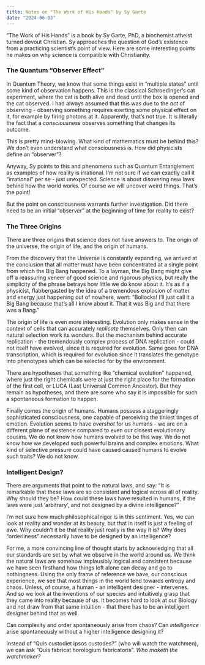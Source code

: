 ```yaml
---
title: Notes on "The Work of His Hands" by Sy Garte
date: "2024-06-03"
---
```


"The Work of His Hands" is a book by Sy Garte, PhD, a biochemist atheist turned devout Christian. Sy approaches the question of God's existence from a practicing scientist's point of view. Here are some interesting points he makes on why science is compatible with Christianity.

### The Quantum "Observer Effect"

In Quantum Theory, we know that some things exist in "multiple states" until some kind of observation happens. This is the classical Schroedinger's cat experiment, where the cat is both alive and dead until the box is opened and the cat observed. I had always assumed that this was due to the *act* of observing - observing something requires exerting some physical effect on it, for example by firing photons at it. Apparently, that's not true. It is literally the fact that a *consciousness* observes something that changes its outcome.

This is pretty mind-blowing. What kind of mathematics must be behind this? We don't even understand what consciousness is. How did physicists define an "observer"?

Anyway, Sy points to this and phenomena such as Quantum Entanglement as examples of how reality is irrational. I'm not sure if we can exactly call it "irrational" per se - just unexpected. Science is about disovering new laws behind how the world works. Of course we will uncover weird things. That's the point!

But the point on consciousness warrants further investigation. Did there need to be an initial "observer" at the beginning of time for reality to exist?

### The Three Origins

There are three origins that science does not have answers to. The origin of the universe, the origin of life, and the origin of humans. 

From the discovery that the Universe is constantly expanding, we arrived at the conclusion that all matter must have been concentrated at a single point from which the Big Bang happened. To a layman, the Big Bang might give off a reassuring veneer of good science and rigorous physics, but really the simplicity of the phrase betrays how little we do know about it. It's as if a physicist, flabbergasted by the idea of a tremendous explosion of matter and energy just happening out of nowhere, went: "Bollocks! I'll just call it a Big Bang because that's all I know about it. That it was Big and that there was a Bang."

The origin of life is even more interesting. Evolution only makes sense in the context of cells that can accurately *replicate* themselves. Only then can natural selection work its wonders. But the mechanism behind accurate replication - the tremendously complex process of DNA replication - could not itself have evolved, since it is required for evolution. Same goes for DNA transcription, which is required for evolution since it translates the genotype into phenotypes which can be selected for by the environment.

There are hypotheses that something like "chemical evolution" happened, where just the right chemicals were at just the right place for the formation of the first cell, or LUCA (Last Universal Common Ancestor). But they remain as hypotheses, and there are some who say it is impossible for such a spontaneous formation to happen.

Finally comes the origin of humans. Humans possess a staggeringly sophisticated consciousness, one capable of perceiving the tiniest tinges of emotion. Evolution seems to have *overshot* for us humans - we are on a different plane of existence compared to even our closest evolutionary cousins. We do not know how humans evolved to be this way. We do not know how we developed such powerful brains and complex emotions. What kind of selective pressure could have caused caused humans to evolve such traits? We do not know.

### Intelligent Design?

There are arguments that point to the natural laws, and say: "It is remarkable that these laws are so consistent and logical across all of reality. Why should they be? How could these laws have resulted in humans, if the laws were just 'arbitrary', and not designed by a divine intelligence?"

I'm not sure how much philosophical rigor is in this sentiment. Yes, we can look at reality and wonder at its beauty, but that in itself is just a feeling of awe. Why couldn't it be that reality just really is the way it is? Why does "orderliness" necessarily have to be designed by an intelligence?

For me, a more convincing line of thought starts by acknowledging that all our standards are set by what we observe in the world around us. We think the natural laws are somehow implausibly logical and consistent because we have seen firsthand how things left alone can decay and go to nothingness. Using the only frame of reference we have, our conscious experience, we see that most things in the world tend towards entropy and chaos. Unless, of course, a human - an intelligent designer - intervenes. And so we look at the inventions of our species and intuitively grasp that they came into reality because of us. It becomes hard to look at our Biology and not draw from that same intuition - that there has to be an intelligent designer behind that as well.

Can complexity and order spontaneously arise from chaos? Can *intelligence* arise spontaneously without a higher intelligence designing it? 

Instead of "Quis custodiet ipsos custodes?" (who will watch the watchmen), we can ask "Quis fabricat horologium fabricatoris". *Who maketh the watchmaker?*





